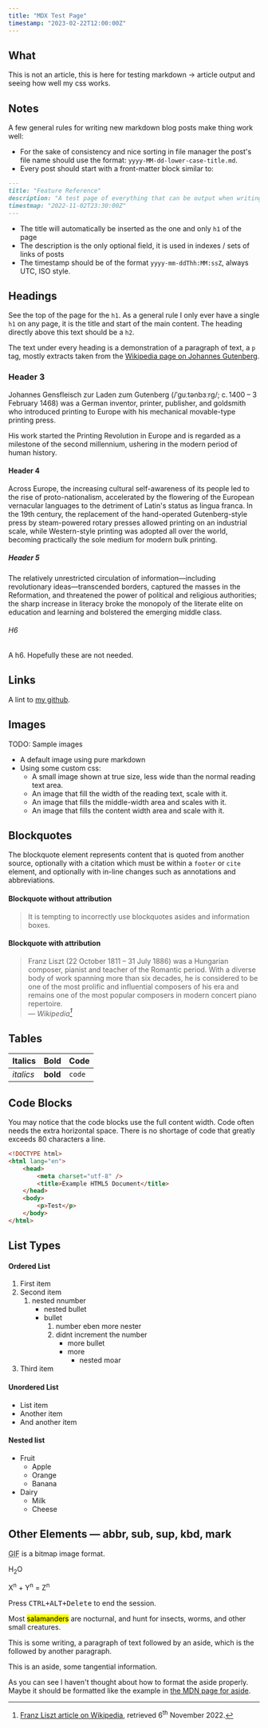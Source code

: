 ```yaml
---
title: "MDX Test Page"
timestamp: "2023-02-22T12:00:00Z"
---
```


## What

This is not an article, this is here for testing markdown -> article output and seeing how well my css works.

## Notes

A few general rules for writing new markdown blog posts make thing work well:

-   For the sake of consistency and nice sorting in file manager the post's file name should use the format: `yyyy-MM-dd-lower-case-title.md`.
-   Every post should start with a front-matter block similar to:

```md
---
title: "Feature Reference"
description: "A test page of everything that can be output when writing pages for this website in markdown."
timestmap: "2022-11-02T23:30:00Z"
---
```

-   The title will automatically be inserted as the one and only `h1` of the page
-   The description is the only optional field, it is used in indexes / sets of links of posts
-   The timestamp should be of the format `yyyy-mm-ddThh:MM:ssZ`, always UTC, ISO style.

## Headings

See the top of the page for the `h1`. As a general rule I only ever have a single `h1` on any page, it is the title and start of the main content.
The heading directly above this text should be a `h2`.

The text under every heading is a demonstration of a paragraph of text, a `p` tag, mostly extracts taken from the [Wikipedia page on Johannes Gutenberg](https://en.wikipedia.org/wiki/Johannes_Gutenberg).

### Header 3

Johannes Gensfleisch zur Laden zum Gutenberg (/ˈɡuːtənbɜːrɡ/; c. 1400 – 3 February 1468) was a German inventor, printer, publisher, and goldsmith who introduced printing to Europe with his mechanical movable-type printing press.

His work started the Printing Revolution in Europe and is regarded as a milestone of the second millennium, ushering in the modern period of human history.

#### Header 4

Across Europe, the increasing cultural self-awareness of its people led to the rise of proto-nationalism, accelerated by the flowering of the European vernacular languages to the detriment of Latin's status as lingua franca. In the 19th century, the replacement of the hand-operated Gutenberg-style press by steam-powered rotary presses allowed printing on an industrial scale, while Western-style printing was adopted all over the world, becoming practically the sole medium for modern bulk printing.

##### Header 5

The relatively unrestricted circulation of information—including revolutionary ideas—transcended borders, captured the masses in the Reformation, and threatened the power of political and religious authorities; the sharp increase in literacy broke the monopoly of the literate elite on education and learning and bolstered the emerging middle class.

###### H6

A h6. Hopefully these are not needed.

## Links

A lint to [my github](www.github.com/t3hmun).

## Images

TODO: Sample images

-   A default image using pure markdown
-   Using some custom css:
    -   A small image shown at true size, less wide than the normal reading text area.
    -   An image that fill the width of the reading text, scale with it.
    -   An image that fills the middle-width area and scales with it.
    -   An image that fills the content width area and scale with it.

## Blockquotes

The blockquote element represents content that is quoted from another source, optionally with a citation which must be within a `footer` or `cite` element, and optionally with in-line changes such as annotations and abbreviations.

#### Blockquote without attribution

> It is tempting to incorrectly use blockquotes asides and information boxes.

#### Blockquote with attribution

> Franz Liszt (22 October 1811 – 31 July 1886) was a Hungarian composer, pianist and teacher of the Romantic period. With a diverse body of work spanning more than six decades, he is considered to be one of the most prolific and influential composers of his era and remains one of the most popular composers in modern concert piano repertoire.<br/>
> — <cite>Wikipedia[^1]</cite>

[^1]: [Franz Liszt article on Wikipedia](https://en.wikipedia.org/wiki/Franz_Liszt), retrieved 6<sup>th</sup> November 2022.

## Tables

| Italics   | Bold     | Code   |
| --------- | -------- | ------ |
| _italics_ | **bold** | `code` |

## Code Blocks

You may notice that the code blocks use the full content width.
Code often needs the extra horizontal space.
There is no shortage of code that greatly exceeds 80 characters a line.

```html
<!DOCTYPE html>
<html lang="en">
    <head>
        <meta charset="utf-8" />
        <title>Example HTML5 Document</title>
    </head>
    <body>
        <p>Test</p>
    </body>
</html>
```

## List Types

#### Ordered List

1. First item
2. Second item
    1. nested nnumber
        - nested bullet
        - bullet
            1. number eben more nester
            1. didnt increment the number
                - more bullet
                - more
                    - nested moar
3. Third item

#### Unordered List

-   List item
-   Another item
-   And another item

#### Nested list

-   Fruit
    -   Apple
    -   Orange
    -   Banana
-   Dairy
    -   Milk
    -   Cheese

## Other Elements — abbr, sub, sup, kbd, mark

<abbr title="Graphics Interchange Format">GIF</abbr> is a bitmap image format.

H<sub>2</sub>O

X<sup>n</sup> + Y<sup>n</sup> = Z<sup>n</sup>

Press <kbd><kbd>CTRL</kbd>+<kbd>ALT</kbd>+<kbd>Delete</kbd></kbd> to end the session.

Most <mark>salamanders</mark> are nocturnal, and hunt for insects, worms, and other small creatures.

This is some writing, a paragraph of text followed by an aside, which is the followed by another paragraph.

<aside>This is an aside, some tangential information.</aside>

As you can see I haven't thought about how to format the aside properly.
Maybe it should be formatted like the example in [the MDN page for aside](https://developer.mozilla.org/en-US/docs/Web/HTML/Element/aside).
